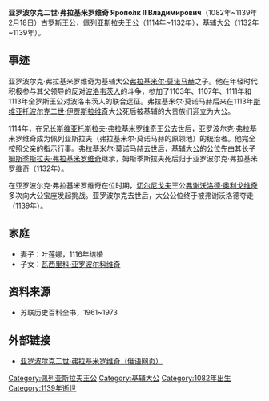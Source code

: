 '''亚罗波尔克二世·弗拉基米罗维奇 Яропо́лк II Влади́мирович'''（1082年~1139年2月18日）古[[罗斯|罗斯]]王公，[[佩列亚斯拉夫|佩列亚斯拉夫]]王公（1114年~1132年），[[基辅|基辅]]大公（1132年~1139年）。 

== 事迹 ==

亚罗波尔克·弗拉基米罗维奇为基辅大公[[弗拉基米尔·莫诺马赫|弗拉基米尔·莫诺马赫]]之子。他在年轻时代积极参与其父领导的反对[[波洛韦茨人|波洛韦茨人]]的斗争，参加了1103年、1107年、1111年和1113年全罗斯王公对波洛韦茨人的联合远征。弗拉基米尔·莫诺马赫后来在1113年[[斯维亚托波尔克二世·伊贾斯拉维奇|斯维亚托波尔克二世·伊贾斯拉维奇]]大公死后被基辅的大贵族们迎立为大公。

1114年，在兄长[[斯维亚托斯拉夫·弗拉基米罗维奇_(斯摩棱斯克)|斯维亚托斯拉夫·弗拉基米罗维奇]]王公去世后，亚罗波尔克·弗拉基米罗维奇成为佩列亚斯拉夫（弗拉基米尔·莫诺马赫的原领地）的统治者。他完全按照父亲的指示行事。弗拉基米尔·莫诺马赫去世后，[[基辅大公|基辅大公]]的公位先由其长子[[姆斯季斯拉夫一世·弗拉基米罗维奇|姆斯季斯拉夫·弗拉基米罗维奇]]继承，姆斯季斯拉夫死后归于亚罗波尔克·弗拉基米罗维奇（1132年）。

在亚罗波尔克·弗拉基米罗维奇在位时期，[[切尔尼戈夫|切尔尼戈夫]]王公[[弗谢沃洛德二世·奥利戈维奇|弗谢沃洛德·奥利戈维奇]]多次向大公宝座发起挑战。亚罗波尔克去世后，大公公位终于被弗谢沃洛德夺走（1139年）。

== 家庭 ==

* 妻子：叶莲娜，1116年结婚
* 子女：[[瓦西里科·亚罗波尔科维奇|瓦西里科·亚罗波尔科维奇]]

== 资料来源 ==

* 苏联历史百科全书，1961~1973

== 外部链接 ==
* [http://www.hrono.ru/biograf/yarplk_v.html 亚罗波尔克二世·弗拉基米罗维奇（俄语网页）]

{{s-start}}
{{s-hou|[[留里克王朝|留里克王朝]]||1082年|1139年|2月18日}}
{{s-reg}}
{{s-before|[[斯维亚托斯拉夫·弗拉基米罗维奇_(斯摩棱斯克)|斯维亚托斯拉夫·弗拉基米罗维奇]]}}
{{s-title|[[佩列亚斯拉夫统治者列表|佩列亚斯拉夫王公]]|1114年－1132年}}
{{s-after|[[伊贾斯拉夫二世·姆斯季斯拉维奇|伊贾斯拉夫·姆斯季斯拉维奇]]}}
{{s-before|[[姆斯季斯拉夫一世·弗拉基米罗维奇|姆斯季斯拉夫·弗拉基米罗维奇]]}}
{{s-title|[[基辅大公|基辅大公]]|1132年－1139年}}
{{s-after|[[维亚切斯拉夫·弗拉基米罗维奇|维亚切斯拉夫·弗拉基米罗维奇]]}}
{{end box}}

{{羅斯國家元首}}
[[Category:佩列亚斯拉夫王公|Category:佩列亚斯拉夫王公]]
[[Category:基辅大公|Category:基辅大公]]
[[Category:1082年出生|Category:1082年出生]]
[[Category:1139年逝世|Category:1139年逝世]]